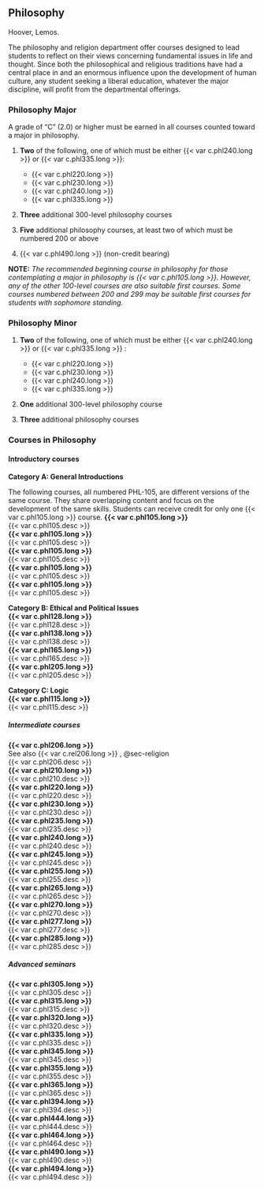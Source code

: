 ## Philosophy 

Hoover, Lemos.

The philosophy and religion department offer courses designed to lead students to reflect on their views concerning fundamental issues in life and thought. Since both the philosophical and religious traditions have had a central place in and an enormous influence upon the development of human culture, any student seeking a liberal education, whatever the major discipline, will profit from the departmental offerings. 

### Philosophy Major 
A grade of “C” (2.0) or higher must be earned in all courses counted toward a major in philosophy.

1. **Two** of the following, one of which must be either {{< var c.phl240.long >}} or {{< var c.phl335.long >}}:
	- {{< var c.phl220.long >}}
	- {{< var c.phl230.long >}}
	- {{< var c.phl240.long >}}
	- {{< var c.phl335.long >}}

2. **Three** additional 300-level philosophy courses 

3. **Five** additional philosophy courses, at least two of which must be numbered 200 or above

4. {{< var c.phl490.long >}} (non-credit bearing)

**NOTE:** *The recommended beginning course in philosophy for those contemplating a major in philosophy is {{< var c.phl105.long >}}. However, any of the other 100-level courses are also suitable first courses. Some courses numbered between 200 and 299 may be suitable first courses for students with sophomore standing.* 

### Philosophy Minor 
1. **Two** of the following, one of which must be either {{< var c.phl240.long >}} or {{< var c.phl335.long >}} :
	- {{< var c.phl220.long >}}
	- {{< var c.phl230.long >}}
	- {{< var c.phl240.long >}}
	- {{< var c.phl335.long >}}

2. **One** additional 300-level philosophy course

3. **Three** additional philosophy courses


### Courses in Philosophy 

#### Introductory courses {.unnumbered}

**Category A: General Introductions**

The following courses, all numbered PHL-105, are different versions of the same course. They share overlapping content and focus on the development of the same skills. Students can receive credit for only one {{< var c.phl105.long >}} course.
 **{{< var c.phl105.long >}}**  
  {{< var c.phl105.desc >}}   
 **{{< var c.phl105.long >}}**  
  {{< var c.phl105.desc >}}  
 **{{< var c.phl105.long >}}**  
  {{< var c.phl105.desc >}}  
 **{{< var c.phl105.long >}}**  
  {{< var c.phl105.desc >}}  
 **{{< var c.phl105.long >}}**  
  {{< var c.phl105.desc >}}  

**Category B: Ethical and Political Issues**  
 **{{< var c.phl128.long >}}**  
  {{< var c.phl128.desc >}}  
 **{{< var c.phl138.long >}}**  
  {{< var c.phl138.desc >}}  
 **{{< var c.phl165.long >}}**  
  {{< var c.phl165.desc >}}  
 **{{< var c.phl205.long >}}**  
  {{< var c.phl205.desc >}}  

**Category C: Logic**  
 **{{< var c.phl115.long >}}**  
  {{< var c.phl115.desc >}}  

##### Intermediate courses {.unnumbered}

 **{{< var c.phl206.long >}}**  
See also {{< var c.rel206.long >}} , @sec-religion  
  {{< var c.phl206.desc >}}  
 **{{< var c.phl210.long >}}**  
  {{< var c.phl210.desc >}}  
 **{{< var c.phl220.long >}}**  
  {{< var c.phl220.desc >}}  
 **{{< var c.phl230.long >}}**  
  {{< var c.phl230.desc >}}  
 **{{< var c.phl235.long >}}**  
  {{< var c.phl235.desc >}}  
 **{{< var c.phl240.long >}}**  
  {{< var c.phl240.desc >}}  
 **{{< var c.phl245.long >}}**  
  {{< var c.phl245.desc >}}  
 **{{< var c.phl255.long >}}**  
  {{< var c.phl255.desc >}}  
 **{{< var c.phl265.long >}}**  
  {{< var c.phl265.desc >}}  
 **{{< var c.phl270.long >}}**  
  {{< var c.phl270.desc >}}  
 **{{< var c.phl277.long >}}**  
  {{< var c.phl277.desc >}}  
 **{{< var c.phl285.long >}}**  
  {{< var c.phl285.desc >}}  

##### Advanced seminars {.unnumbered} 
 **{{< var c.phl305.long >}}**  
  {{< var c.phl305.desc >}}  
 **{{< var c.phl315.long >}}**  
  {{< var c.phl315.desc >}}  
 **{{< var c.phl320.long >}}**  
  {{< var c.phl320.desc >}}  
 **{{< var c.phl335.long >}}**  
  {{< var c.phl335.desc >}}  
 **{{< var c.phl345.long >}}**  
  {{< var c.phl345.desc >}}  
 **{{< var c.phl355.long >}}**  
  {{< var c.phl355.desc >}}  
 **{{< var c.phl365.long >}}**  
  {{< var c.phl365.desc >}}  
 **{{< var c.phl394.long >}}**  
  {{< var c.phl394.desc >}}  
 **{{< var c.phl444.long >}}**  
  {{< var c.phl444.desc >}}  
 **{{< var c.phl464.long >}}**  
  {{< var c.phl464.desc >}}  
 **{{< var c.phl490.long >}}**  
  {{< var c.phl490.desc >}}  
 **{{< var c.phl494.long >}}**  
  {{< var c.phl494.desc >}}  
